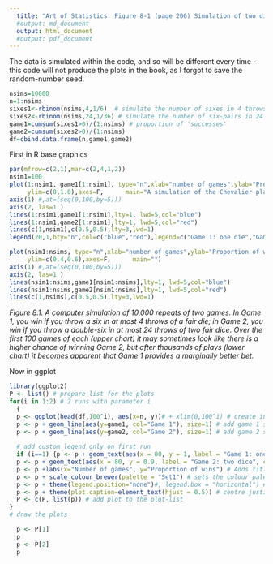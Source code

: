 ```yaml
---
  title: "Art of Statistics: Figure 8-1 (page 206) Simulation of two dice games played by the Chevalier de Mere"
  #output: md_document
  output: html_document
  #output: pdf_document
---
```


The data is simulated within the code, and so will be different every time - this code will not produce the plots in the book, as I forgot to save the random-number seed.

```r

nsims=10000
n=1:nsims
sixes1<-rbinom(nsims,4,1/6)  # simulate the number of sixes in 4 throws of one dice
sixes2<-rbinom(nsims,24,1/36) # simulate the number of six-pairs in 24 throws of two dice
game1=cumsum(sixes1>0)/(1:nsims) # proportion of 'successes' 
game2=cumsum(sixes2>0)/(1:nsims)
df=cbind.data.frame(n,game1,game2)
```
First in R base graphics
```r

par(mfrow=c(2,1),mar=c(2,4,1,2))
nsim1=100
plot(1:nsim1, game1[1:nsim1], type="n",xlab="number of games",ylab="Proportion of wins",
     ylim=c(0,1.0),axes=F,      main="A simulation of the Chevalier playing his two games")
axis(1) #,at=(seq(0,100,by=5)))
axis(2, las=1 )  
lines(1:nsim1,game1[1:nsim1],lty=1, lwd=5,col="blue")
lines(1:nsim1,game2[1:nsim1],lty=1, lwd=5,col="red")
lines(c(1,nsim1),c(0.5,0.5),lty=3,lwd=1)
legend(20,1,bty="n",col=c("blue","red"),legend=c("Game 1: one die","Game 2: two dice"),lwd=5, cex=0.8)

plot(nsim1:nsims, type="n",xlab="number of games",ylab="Proportion of wins",
     ylim=c(0.4,0.6),axes=F,      main="")
axis(1) #,at=(seq(0,100,by=5)))
axis(2, las=1 )  
lines(nsim1:nsims,game1[nsim1:nsims],lty=1, lwd=5,col="blue")
lines(nsim1:nsims,game2[nsim1:nsims],lty=1, lwd=5,col="red")
lines(c(1,nsims),c(0.5,0.5),lty=3,lwd=1)
```

_Figure 8.1.  A computer simulation of 10,000 repeats of two games. In Game 1, you win if you throw a six in at most 4 throws of a fair die; in Game 2, you win if you throw a   double-six in at most 24 throws of two fair dice. Over the first 100 games of each (upper chart) it may sometimes look like there is a higher chance of winning Game 2, but after thousands of plays (lower chart) it becomes apparent that Game 1 provides a marginally better bet._

Now in ggplot
```r
library(ggplot2)
P <- list() # prepare list for the plots
for(i in 1:2) # 2 runs with parameter i
  {
  p <- ggplot(head(df,100^i), aes(x=n, y))# + xlim(0,100^i) # create initial plot from dataframe restricting to first 100 data-points if i=1 (otherwise uses the full 10000 data-points) 
  p <- p + geom_line(aes(y=game1, col="Game 1"), size=1) # add game 1 series
  p <- p + geom_line(aes(y=game2, col="Game 2"), size=1) # add game 2 series
  
  # add custom legend only on first run 
  if (i==1) {p <- p + geom_text(aes(x = 80, y = 1, label = "Game 1: one die", color = "Game 1", hjust=0))
  p <- p + geom_text(aes(x = 80, y = 0.9, label = "Game 2: two dice", color = "Game 2", hjust=0))}
  p <- p +labs(x="Number of games", y="Proportion of wins") # Adds title, subtitle, and caption
  p <- p + scale_colour_brewer(palette = "Set1") # sets the colour palette 
  p <- p + theme(legend.position="none")#, legend.box = "horizontal") # removes the legend
  p <- p + theme(plot.caption=element_text(hjust = 0.5)) # centre justifies any caption
  P <- c(P, list(p)) # add plot to the plot-list
}
# draw the plots

  p <- P[1]
  p
  p <- P[2]
  p

```

